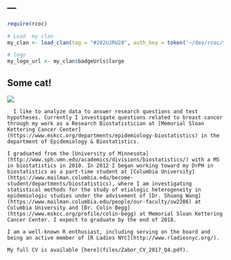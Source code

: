 ---
---
  
<link rel="stylesheet" href="styles.css" type="text/css">
    

```r
require(rcoc)

# Load  my clan
my_clan <- load_clan(tag = "#282UJRU28", auth_key = token('~/dev/rcoc/tokens/token-34'))

# logo
my_logo_url <- my_clan$badgeUrls$large 
```
## Some cat!
<img src="`r my_logo_url`">


      I like to analyze data to answer research questions and test hypotheses. Currently I investigate questions related to breast cancer through my work as a Research Biostatistician at [Memorial Sloan Kettering Cancer Center](https://www.mskcc.org/departments/epidemiology-biostatistics) in the department of Epidemiology & Biostatistics. 
    
    I graduated from the [University of Minnesota](http://www.sph.umn.edu/academics/divisions/biostatistics/) with a MS in biostatistics in 2010. In 2012 I began working toward my DrPH in biostatistics as a part-time student at [Columbia University](https://www.mailman.columbia.edu/become-student/departments/biostatistics), where I am investigating statistical methods for the study of etiologic heterogeneity in epidemiologic studies under the advisement of [Dr. Shuang Wang](https://www.mailman.columbia.edu/people/our-faculty/sw2206) at Columbia University and [Dr. Colin Begg](https://www.mskcc.org/profile/colin-begg) at Memorial Sloan Kettering Cancer Center. I expect to graduate by the end of 2018.
    
    I am a well-known R enthusiast, including serving on the board and being an active member of [R Ladies NYC](http://www.rladiesnyc.org/). 
    
    My full CV is available [here](files/Zabor_CV_2017_Q4.pdf).